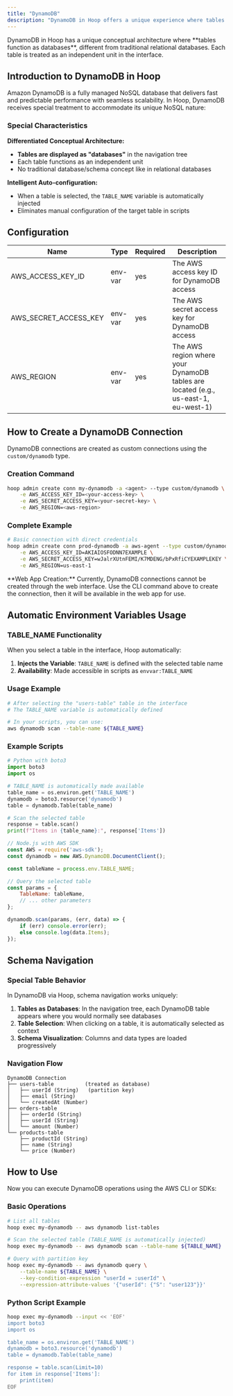 ```yaml
---
title: "DynamoDB"
description: "DynamoDB in Hoop offers a unique experience where tables are treated as databases, with automatic environment variable configuration and an interface optimized for NoSQL."
---
```



<Prerequisites />

<Info>
DynamoDB in Hoop has a unique conceptual architecture where **tables function as databases**, different from traditional relational databases. Each table is treated as an independent unit in the interface.
</Info>

## Introduction to DynamoDB in Hoop

Amazon DynamoDB is a fully managed NoSQL database that delivers fast and predictable performance with seamless scalability. In Hoop, DynamoDB receives special treatment to accommodate its unique NoSQL nature:

### Special Characteristics

**Differentiated Conceptual Architecture:**
- **Tables are displayed as "databases"** in the navigation tree
- Each table functions as an independent unit
- No traditional database/schema concept like in relational databases

**Intelligent Auto-configuration:**
- When a table is selected, the `TABLE_NAME` variable is automatically injected
- Eliminates manual configuration of the target table in scripts

## Configuration

| Name | Type | Required | Description |
| --- | --- | --- | --- |
| AWS_ACCESS_KEY_ID | env-var | yes | The AWS access key ID for DynamoDB access |
| AWS_SECRET_ACCESS_KEY | env-var | yes | The AWS secret access key for DynamoDB access |
| AWS_REGION | env-var | yes | The AWS region where your DynamoDB tables are located (e.g., us-east-1, eu-west-1) |

## How to Create a DynamoDB Connection

DynamoDB connections are created as custom connections using the `custom/dynamodb` type.

### Creation Command

```bash
hoop admin create conn my-dynamodb -a <agent> --type custom/dynamodb \
    -e AWS_ACCESS_KEY_ID=<your-access-key> \
    -e AWS_SECRET_ACCESS_KEY=<your-secret-key> \
    -e AWS_REGION=<aws-region>
```

### Complete Example

```bash
# Basic connection with direct credentials
hoop admin create conn prod-dynamodb -a aws-agent --type custom/dynamodb \
    -e AWS_ACCESS_KEY_ID=AKIAIOSFODNN7EXAMPLE \
    -e AWS_SECRET_ACCESS_KEY=wJalrXUtnFEMI/K7MDENG/bPxRfiCYEXAMPLEKEY \
    -e AWS_REGION=us-east-1
```

<Warning>
**Web App Creation:** Currently, DynamoDB connections cannot be created through the web interface. Use the CLI command above to create the connection, then it will be available in the web app for use.
</Warning>

## Automatic Environment Variables Usage

### TABLE_NAME Functionality

When you select a table in the interface, Hoop automatically:

1. **Injects the Variable**: `TABLE_NAME` is defined with the selected table name
2. **Availability**: Made accessible in scripts as `envvar:TABLE_NAME`

### Usage Example

```bash
# After selecting the "users-table" table in the interface
# The TABLE_NAME variable is automatically defined

# In your scripts, you can use:
aws dynamodb scan --table-name ${TABLE_NAME}
```

### Example Scripts

```python
# Python with boto3
import boto3
import os

# TABLE_NAME is automatically made available
table_name = os.environ.get('TABLE_NAME')
dynamodb = boto3.resource('dynamodb')
table = dynamodb.Table(table_name)

# Scan the selected table
response = table.scan()
print(f"Items in {table_name}:", response['Items'])
```

```javascript
// Node.js with AWS SDK
const AWS = require('aws-sdk');
const dynamodb = new AWS.DynamoDB.DocumentClient();

const tableName = process.env.TABLE_NAME;

// Query the selected table
const params = {
    TableName: tableName,
    // ... other parameters
};

dynamodb.scan(params, (err, data) => {
    if (err) console.error(err);
    else console.log(data.Items);
});
```

## Schema Navigation

### Special Table Behavior

In DynamoDB via Hoop, schema navigation works uniquely:

1. **Tables as Databases**: In the navigation tree, each DynamoDB table appears where you would normally see databases
2. **Table Selection**: When clicking on a table, it is automatically selected as context
3. **Schema Visualization**: Columns and data types are loaded progressively

### Navigation Flow

```
DynamoDB Connection
├── users-table          (treated as database)
│   ├── userId (String)   (partition key)
│   ├── email (String)
│   └── createdAt (Number)
├── orders-table
│   ├── orderId (String)
│   ├── userId (String)
│   └── amount (Number)
└── products-table
    ├── productId (String)
    ├── name (String)
    └── price (Number)
```

## How to Use

Now you can execute DynamoDB operations using the AWS CLI or SDKs:

### Basic Operations

```bash
# List all tables
hoop exec my-dynamodb -- aws dynamodb list-tables

# Scan the selected table (TABLE_NAME is automatically injected)
hoop exec my-dynamodb -- aws dynamodb scan --table-name ${TABLE_NAME}

# Query with partition key
hoop exec my-dynamodb -- aws dynamodb query \
    --table-name ${TABLE_NAME} \
    --key-condition-expression "userId = :userId" \
    --expression-attribute-values '{"userId": {"S": "user123"}}'
```

### Python Script Example

```bash
hoop exec my-dynamodb --input << 'EOF'
import boto3
import os

table_name = os.environ.get('TABLE_NAME')
dynamodb = boto3.resource('dynamodb')
table = dynamodb.Table(table_name)

response = table.scan(Limit=10)
for item in response['Items']:
    print(item)
EOF
```

 
